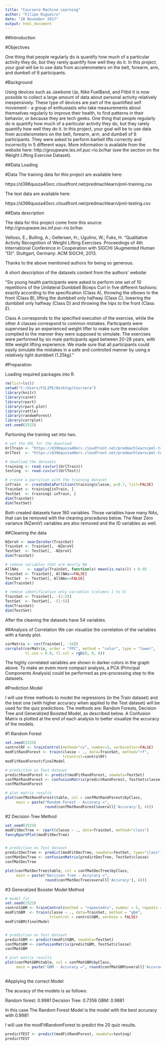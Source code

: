 ---
title: "Coursera Machine Learning"
author: "Filipe Rigueiro"
date: "28 November 2017"
output: html_document
---
##Introduction 

#Objectives

One thing that people regularly do is quantify how much of a particular activity they do, but they rarely quantify how well they do it. In this project, your goal will be to use data from accelerometers on the belt, forearm, arm, and dumbell of 6 participants.

#Background

Using devices such as Jawbone Up, Nike FuelBand, and Fitbit it is now possible to collect a large amount of data about personal activity relatively inexpensively. These type of devices are part of the quantified self movement - a group of enthusiasts who take measurements about themselves regularly to improve their health, to find patterns in their behavior, or because they are tech geeks. One thing that people regularly do is quantify how much of a particular activity they do, but they rarely quantify how well they do it. In this project, your goal will be to use data from accelerometers on the belt, forearm, arm, and dumbell of 6 participants. They were asked to perform barbell lifts correctly and incorrectly in 5 different ways. More information is available from the website here: http://groupware.les.inf.puc-rio.br/har (see the section on the Weight Lifting Exercise Dataset).

##Data Loading 

#Data
The training data for this project are available here:

https://d396qusza40orc.cloudfront.net/predmachlearn/pml-training.csv

The test data are available here:

https://d396qusza40orc.cloudfront.net/predmachlearn/pml-testing.csv

##Data description

The data for this project come from this source: http://groupware.les.inf.puc-rio.br/har. 

Velloso, E.; Bulling, A.; Gellersen, H.; Ugulino, W.; Fuks, H. "Qualitative Activity Recognition of Weight Lifting Exercises. Proceedings of 4th International Conference in Cooperation with SIGCHI (Augmented Human '13)". Stuttgart, Germany: ACM SIGCHI, 2013.

Thanks to the above mentioned authors for being so generous.

A short description of the datasets content from the authors' website:

"Six young health participants were asked to perform one set of 10 repetitions of the Unilateral Dumbbell Biceps Curl in five different fashions: exactly according to the specification (Class A), throwing the elbows to the front (Class B), lifting the dumbbell only halfway (Class C), lowering the dumbbell only halfway (Class D) and throwing the hips to the front (Class E).

Class A corresponds to the specified execution of the exercise, while the other 4 classes correspond to common mistakes. Participants were supervised by an experienced weight lifter to make sure the execution complied to the manner they were supposed to simulate. The exercises were performed by six male participants aged between 20-28 years, with little weight lifting experience. We made sure that all participants could easily simulate the mistakes in a safe and controlled manner by using a relatively light dumbbell (1.25kg)."


#Preparation 

Loading required packages into R.
```{r, include = TRUE, echo=TRUE} 
rm(list=ls())                
setwd("C:/Users/FILIPE/Desktop/Coursera")
library(knitr)
library(caret)
library(rpart)
library(rpart.plot)
library(rattle)
library(randomForest)
library(corrplot)
set.seed(2525)
```

Partioning the training set into two.
```{r, include = TRUE, echo=TRUE} 
# set the URL for the download
UrlTrain <- "https://d396qusza40orc.cloudfront.net/predmachlearn/pml-training.csv"
UrlTest  <- "https://d396qusza40orc.cloudfront.net/predmachlearn/pml-testing.csv"

# download the datasets
training <- read.csv(url(UrlTrain))
testing  <- read.csv(url(UrlTest))

# create a partition with the training dataset 
inTrain  <- createDataPartition(training$classe, p=0.7, list=FALSE)
TrainSet <- training[inTrain, ]
TestSet  <- training[-inTrain, ]
dim(TrainSet)
dim(TestSet)
```

Both created datasets have 160 variables. Those variables have many NAs, that can be removed with the cleaning procedures below. 
The Near Zero variance (NZeroV) variables are also removed and the ID variables as well.

##Cleaning the data
```{r, include = TRUE, echo=TRUE} 
NZeroV <- nearZeroVar(TrainSet)
TrainSet <- TrainSet[, -NZeroV]
TestSet  <- TestSet[, -NZeroV]
dim(TrainSet)

# remove variables that are mostly NA
AllNAs    <- sapply(TrainSet, function(x) mean(is.na(x))) > 0.95
TrainSet <- TrainSet[, AllNAs==FALSE]
TestSet  <- TestSet[, AllNAs==FALSE]
dim(TrainSet)

# remove identification only variables (columns 1 to 5)
TrainSet <- TrainSet[, -(1:5)]
TestSet  <- TestSet[, -(1:5)]
dim(TrainSet)
dim(TestSet)
```
After the cleaning the datasets have 54 variables.


##Analysis of Correlation
We can visualize the correlation of the variables with a handy plot.

```{r, include = TRUE, echo=TRUE} 
corMatrix <- cor(TrainSet[, -54])
corrplot(corMatrix, order = "FPC", method = "color", type = "lower", 
         tl.cex = 0.8, tl.col = rgb(0, 0, 0))
```
The highly correlated variables are shown in darker colors in the graph above. To make an evem more compact analysis, a PCA (Principal Components Analysis) could be performed as pre-processing step to the datasets.

#Prediction Model 

I will use three methods to model the regressions (in the Train dataset) and the best one (with higher accuracy when applied to the Test dataset) will be used for the quiz predictions. The methods are: Random Forests, Decision Tree and Generalized Boosted Model, as described below.
A Confusion Matrix is plotted at the end of each analysis to better visualize the accuracy of the models.

#1 Random Forest

```{r, include = TRUE, echo=TRUE} 
set.seed(2525)
controlRF <- trainControl(method="cv", number=3, verboseIter=FALSE)
modFitRandForest <- train(classe ~ ., data=TrainSet, method="rf",
                          trControl=controlRF)
modFitRandForest$finalModel

# prediction on Test dataset
predictRandForest <- predict(modFitRandForest, newdata=TestSet)
confMatRandForest <- confusionMatrix(predictRandForest, TestSet$classe)
confMatRandForest

# plot matrix results
plot(confMatRandForest$table, col = confMatRandForest$byClass, 
     main = paste("Random Forest - Accuracy =",
                  round(confMatRandForest$overall['Accuracy'], 4)))
```
#2 Decision Tree Method

```{r, include = TRUE, echo=TRUE} 
set.seed(2525)
modFitDecTree <- rpart(classe ~ ., data=TrainSet, method="class")
fancyRpartPlot(modFitDecTree)


# prediction on Test dataset
predictDecTree <- predict(modFitDecTree, newdata=TestSet, type="class")
confMatDecTree <- confusionMatrix(predictDecTree, TestSet$classe)
confMatDecTree

plot(confMatDecTree$table, col = confMatDecTree$byClass, 
     main = paste("Decision Tree - Accuracy =",
                  round(confMatDecTree$overall['Accuracy'], 4)))

```
#3 Generalized Booster Model Method 

```{r, include = TRUE, echo=TRUE} 
# model fit
set.seed(2525)
controlGBM <- trainControl(method = "repeatedcv", number = 5, repeats = 1)
modFitGBM  <- train(classe ~ ., data=TrainSet, method = "gbm",
                    trControl = controlGBM, verbose = FALSE)
modFitGBM$finalModel


# prediction on Test dataset
predictGBM <- predict(modFitGBM, newdata=TestSet)
confMatGBM <- confusionMatrix(predictGBM, TestSet$classe)
confMatGBM

# plot matrix results
plot(confMatGBM$table, col = confMatGBM$byClass, 
     main = paste("GBM - Accuracy =", round(confMatGBM$overall['Accuracy'], 4)))
     
```
#Applying the correct Model

The acuracy of the models is as follows:

Random forest: 0.9981
Decision Tree: 0.7356
GBM: 0.9881

In this case The Random Forest Model is the model with the best accuracy with 0.9981

I will use the modFitRandomForest to predict the 20 quiz results.

```{r, include = TRUE, echo=TRUE} 
predictTEST <- predict(modFitRandForest, newdata=testing)
predictTEST
```








